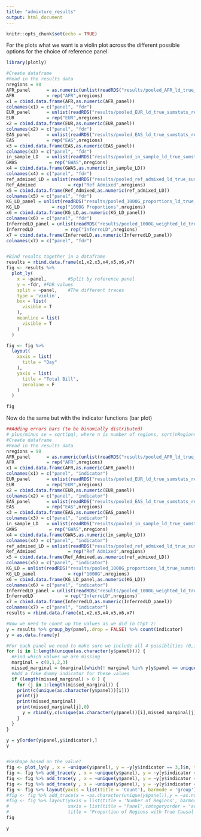 ```yaml
---
title: "admixture_results"
output: html_document
---
```


```r
knitr::opts_chunk$set(echo = TRUE)
```

For the plots what we want is a violin plot across the different possible options for the choice of reference panel:
```r
library(plotly)

#Create dataframe
#Read in the results data
nregions = 98
AFR_panel      = as.numeric(unlist(readRDS("results/pooled_AFR_ld_true_sumstats_region_fdr.RData")))
AFR            = rep("AFR",nregions)
x1 = cbind.data.frame(AFR,as.numeric(AFR_panel))
colnames(x1) = c("panel", "fdr")
EUR_panel      = unlist(readRDS("results/pooled_EUR_ld_true_sumstats_region_fdr.RData"))
EUR            = rep("EUR",nregions)
x2 = cbind.data.frame(EUR,as.numeric(EUR_panel))
colnames(x2) = c("panel", "fdr")
EAS_panel      = unlist(readRDS("results/pooled_EAS_ld_true_sumstats_region_fdr.RData"))
EAS            = rep("EAS",nregions)
x3 = cbind.data.frame(EAS,as.numeric(EAS_panel))
colnames(x3) = c("panel", "fdr")
in_sample_LD   = unlist(readRDS("results/pooled_in_sample_ld_true_sumstats_region_fdr.RData"))
GWAS            = rep("GWAS",nregions)
x4 = cbind.data.frame(GWAS,as.numeric(in_sample_LD))
colnames(x4) = c("panel", "fdr")
ref_admixed_LD = unlist(readRDS("results/pooled_ref_admixed_ld_true_sumstats_region_fdr.RData"))
Ref_Admixed            = rep("Ref Admixed",nregions)
x5 = cbind.data.frame(Ref_Admixed,as.numeric(ref_admixed_LD))
colnames(x5) = c("panel", "fdr")
KG_LD_panel = unlist(readRDS("results/pooled_1000G_proportions_ld_true_sumstats_region_fdr.RData"))
KG_LD            = rep("1000G Proportions",nregions)
x6 = cbind.data.frame(KG_LD,as.numeric(KG_LD_panel))
colnames(x6) = c("panel", "fdr")
InferredLD_panel = unlist(readRDS("results/pooled_1000G_weighted_ld_true_sumstats_region_fdr.RData"))
InferredLD            = rep("InferreLD",nregions)
x7 = cbind.data.frame(InferredLD,as.numeric(InferredLD_panel))
colnames(x7) = c("panel", "fdr")


#Bind results together in a dataframe
results = rbind.data.frame(x1,x2,x3,x4,x5,x6,x7)
fig <- results %>%
  plot_ly(
    x = ~panel,        #Split by reference panel
    y = ~fdr, #FDR values
    split = ~panel,    #The different traces
    type = 'violin',
    box = list(
      visible = T
    ),
    meanline = list(
      visible = T
    )
  ) 

fig <- fig %>%
  layout(
    xaxis = list(
      title = "Day"
    ),
    yaxis = list(
      title = "Total Bill",
      zeroline = F
    )
  )

fig
```
Now do the same but with the indicator functions (bar plot)

```r
##Adding errors bars (to be binomially distributed)
# plus/minus se = sqrt(pq), where n is number of regions, sqrt(nRegions*0.5)
#Create dataframe
#Read in the results data
nregions = 98
AFR_panel      = as.numeric(unlist(readRDS("results/pooled_AFR_ld_true_sumstats_region_indicator.RData")))
AFR            = rep("AFR",nregions)
x1 = cbind.data.frame(AFR,as.numeric(AFR_panel))
colnames(x1) = c("panel", "indicator")
EUR_panel      = unlist(readRDS("results/pooled_EUR_ld_true_sumstats_region_indicator.RData"))
EUR            = rep("EUR",nregions)
x2 = cbind.data.frame(EUR,as.numeric(EUR_panel))
colnames(x2) = c("panel", "indicator")
EAS_panel      = unlist(readRDS("results/pooled_EAS_ld_true_sumstats_region_indicator.RData"))
EAS            = rep("EAS",nregions)
x3 = cbind.data.frame(EAS,as.numeric(EAS_panel))
colnames(x3) = c("panel", "indicator")
in_sample_LD   = unlist(readRDS("results/pooled_in_sample_ld_true_sumstats_region_indicator.RData"))
GWAS            = rep("GWAS",nregions)
x4 = cbind.data.frame(GWAS,as.numeric(in_sample_LD))
colnames(x4) = c("panel", "indicator")
ref_admixed_LD = unlist(readRDS("results/pooled_ref_admixed_ld_true_sumstats_region_indicator.RData"))
Ref_Admixed            = rep("Ref Admixed",nregions)
x5 = cbind.data.frame(Ref_Admixed,as.numeric(ref_admixed_LD))
colnames(x5) = c("panel", "indicator")
KG_LD = unlist(readRDS("results/pooled_1000G_proportions_ld_true_sumstats_region_indicator.RData"))
KG_LD_panel            = rep("1000G",nregions)
x6 = cbind.data.frame(KG_LD_panel,as.numeric(KG_LD))
colnames(x6) = c("panel", "indicator")
InferredLD_panel = unlist(readRDS("results/pooled_1000G_weighted_ld_true_sumstats_region_indicator.RData"))
InferredLD            = rep("InferreLD",nregions)
x7 = cbind.data.frame(InferredLD,as.numeric(InferredLD_panel))
colnames(x7) = c("panel", "indicator")
results = rbind.data.frame(x1,x2,x3,x4,x5,x6,x7)

#Now we need to count up the values as we did in Chpt 2:
y = results %>% group_by(panel,.drop = FALSE) %>% count(indicator)
y = as.data.frame(y)

#For each panel we need to make sure we include all 4 possiblities (0,1,2,3 causal marginal SNPs included)
for (i in 1:length(unique(as.character(y$panel)))) {
  #Find which values we are missing
  marginal = c(0,1,2,3)
  missed_marginal = (marginal[which(! marginal %in% y[y$panel == unique(as.character(y$panel))[i],]$indicator)])
  #Add a fake dummy indicator for these values
  if (length(missed_marginal) > 0 ) {
    for (j in 1:length(missed_marginal)) {
    print(c(unique(as.character(y$panel))[i]))
    print(j)
    print(missed_marginal)
    print(missed_marginal[j],0)
      y = rbind(y,c(unique(as.character(y$panel))[i],missed_marginal[j],0))
    }
  }
}

y = y[order(y$panel,y$indicator),]
y


#Reshape based on the value?
fig <- plot_ly(y , x = ~unique(y$panel), y = ~y[y$indicator == 3,]$n, type = 'bar', name = '3')
fig <- fig %>% add_trace(y , x = ~unique(y$panel), y = ~y[y$indicator == 2,]$n, type = 'bar', name = '2')
fig <- fig %>% add_trace(y , x = ~unique(y$panel), y = ~y[y$indicator == 1,]$n, type = 'bar', name = '1')
fig <- fig %>% add_trace(y , x = ~unique(y$panel), y = ~y[y$indicator == 0,]$n, type = 'bar', name = '0')
fig <- fig %>% layout(yaxis = list(title = 'Count'), barmode = 'group')
#fig <- fig %>% add_trace(x = ~as.character(unique(y$panel)),y = ~as.numeric(y[y$indicator == 0,]$n, name = '0'))
#fig <- fig %>% layout(yaxis = list(title = 'Number of Regions', barmode = 'group',autotick = F, dtick = 10),
#                      xaxis = list(title = "Panel",categoryorder = "array"),
#                      title = "Proportion of Regions with True Causal Variant within Credible Set")
fig

y
```

